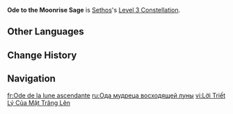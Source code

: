 {{Constellation Infobox
|image         = Constellation Ode to the Moonrise Sage.png
|character     = Sethos
|level         = 3
|description   = Increases the Level of Normal Attack: [[Royal Reed Archery]] by 3.<br>Maximum upgrade level is 15.
|scale_att1    = 
|scale_att2    = 
|utility1      = Talent Level Increase
|utility2      = Normal Attack Level Increase
}}
'''Ode to the Moonrise Sage''' is [[Sethos]]'s [[Level 3 Constellation]].
<!--
==Gameplay Notes==
--><!--
==Preview==
{Preview
|file = Ode to the Moonrise Sage Preview
}
-->
==Other Languages==
{{Other Languages
|en       = Ode to the Moonrise Sage
|zhs      = 月升哲贤颂
|zhs_rm   = Yuèshēng Zhéxián Sòng
|zht      = 月升哲賢頌
|zht_rm   = Yuèshēng Zhéxián Sòng
|zh_tl    = 
|ja       = 昇月賢哲へのオード
|ja_rm    = Shougetsu Kentetsu he no Oodo
|ja_tl    = Ode to the Moonrise Sage
|ko       = 달맞이 현자 찬송가
|ko_rm    = 
|ko_tl    = 
|es       = Oda al sabio de la luna creciente
|es_tl    = Ode to the Crescent Moon Sage
|fr       = Ode de la lune ascendante
|fr_tl    = Ode of the Rising Moon
|ru       = Ода мудреца восходящей луны
|ru_tl    = Ode of the Rising Moon Sage
|th       = Ode to the Moonrise Sage
|vi       = Lời Triết Lý Của Mặt Trăng Lên
|vi_tl    = 
|de       = Ode des Weisen des aufsteigenden Mondes
|de_tl    = Ode of the Sage of the Rising Moon
|id       = Ode to the Moonrise Sage
|pt       = Ode à Sabedoria do Luar
|pt_tl    = 
|tr       = Yükselen Ay Bilgesine Övgü
|tr_tl    = 
|it       = Ode al saggio della Luna nascente
|it_tl    = 
}}

==Change History==
{{Change History|4.7}}

==Navigation==
{{Talent Navbox|Sethos}}

[[fr:Ode de la lune ascendante]]
[[ru:Ода мудреца восходящей луны]]
[[vi:Lời Triết Lý Của Mặt Trăng Lên]]